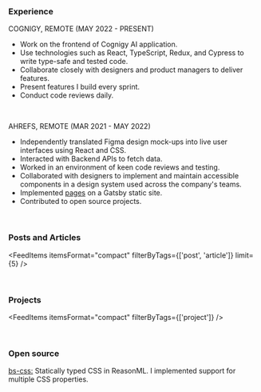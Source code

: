 <AuthorBanner />

<p>&nbsp;</p>

<h3>Experience</h3>

<p>COGNIGY, REMOTE (MAY 2022 - PRESENT)</p>

- Work on the frontend of Cognigy AI application. 
- Use technologies such as React, TypeScript, Redux, and Cypress to write type-safe and tested code.
- Collaborate closely with designers and product managers to deliver features.
- Present features I build every sprint.
- Conduct code reviews daily.

<p>&nbsp;</p>

<p>AHREFS, REMOTE (MAR 2021 - MAY 2022)</p>

- Independently translated Figma design mock-ups into live user interfaces using React and CSS.
- Interacted with Backend APIs to fetch data. 
- Worked in an environment of keen code reviews and testing.
- Collaborated with designers to implement and maintain accessible components in a design system used across the company's teams.
- Implemented [pages](https://ahrefs.com/vs) on a Gatsby static site.
- Contributed to open source projects.
<p>&nbsp;</p>

<h3>Posts and Articles</h3> 

<FeedItems 
  itemsFormat="compact" 
  filterByTags={['post', 'article']} 
  limit={5} 
/>

<p>&nbsp;</p>

<h3>Projects</h3> 

<FeedItems itemsFormat="compact" filterByTags={['project']} />

<p>&nbsp;</p>

<h3>Open source</h3>

[bs-css:](https://github.com/giraud/bs-css) Statically typed CSS in ReasonML. I implemented support for multiple CSS properties.
<p>&nbsp;</p>
